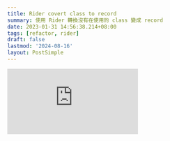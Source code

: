 ```yaml
---
title: Rider covert class to record
summary: 使用 Rider 轉換沒有在使用的 class 變成 record
date: 2023-01-31 14:56:38.214+08:00
tags: [refactor, rider]
draft: false
lastmod: '2024-08-16'
layout: PostSimple
---
```


<iframe
  style={{
    width: '100%',
    aspectRatio: '16 / 9',
  }}
  src="https://www.youtube.com/embed/wDL1WprubS4?si=zA9hhRr7QS9HacIS"
  title="YouTube video player"
  frameBorder="0"
  allow="accelerometer; autoplay; clipboard-write; encrypted-media; gyroscope; picture-in-picture; web-share"
  referrerPolicy="strict-origin-when-cross-origin"
  allowFullScreen
></iframe>
